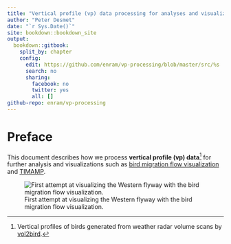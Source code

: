 ```yaml
--- 
title: "Vertical profile (vp) data processing for analyses and visualizations"
author: "Peter Desmet"
date: "`r Sys.Date()`"
site: bookdown::bookdown_site
output:
  bookdown::gitbook:
    split_by: chapter
    config:
      edit: https://github.com/enram/vp-processing/blob/master/src/%s
      search: no
      sharing:
        facebook: no
        twitter: yes
        all: []
github-repo: enram/vp-processing
---
```


# Preface {-}

This document describes how we process **vertical profile (vp) data**[^1] for further analysis and visualizations such as [bird migration flow visualization](http://enram.github.io/bird-migration-flow-visualization/viz/) and [TIMAMP](http://timamp.github.io/).

[^1]: Vertical profiles of birds generated from weather radar volume scans by [vol2bird](https://github.com/adokter/vol2bird).

![First attempt at visualizing the Western flyway with the bird migration flow visualization.](images/flowviz_flyway.png)
